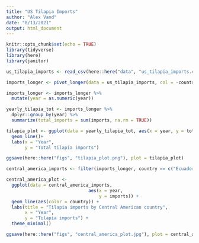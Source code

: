 ```yaml
---
title: "US Tilapia Imports"
author: "Alex Vand"
date: "8/13/2021"
output: html_document
---
```


```r
knitr::opts_chunk$set(echo = TRUE)
library(tidyverse)
library(here)
library(janitor)
```

```r
us_tilapia_imports <- read_csv(here::here("data", "us_tilapia_imports.csv"))

imports_longer <- pivot_longer(data = us_tilapia_imports, col = -country, names_to = "year", values_to = "imports")

imports_longer <- imports_longer %>% 
  mutate(year = as.numeric(year))

yearly_tilapia_tot <- imports_longer %>% 
  dplyr::group_by(year) %>%
  summarize(total_imports = sum(imports, na.rm = TRUE))
```

```r
tilapia_plot <- ggplot(data = yearly_tilapia_tot, aes(x = year, y = total_imports)) +
  geom_line()+
  labs(x = "Year",
       y = "Total tilapia imports")

ggsave(here::here("figs", "tilapia_plot.png"), plot = tilapia_plot)
```

```r
central_america_imports <- filter(imports_longer, country == c("Ecuador", "Honduras", "Costa Rica", "Mexico"))

central_america_plot <-
  ggplot(data = central_america_imports,
                               aes(x = year,
                                   y = imports)) +
  geom_line(aes(color = country)) +
  labs(title = "Tilapia imports by Central American country",
       x = "Year",
       y = "Tilapia imports") +
  theme_minimal()

ggsave(here::here("figs", "central_america_plot.jpg"), plot = central_america_plot)
```

